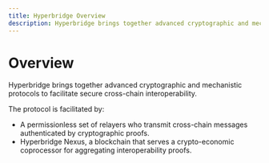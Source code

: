 ```yaml
---
title: Hyperbridge Overview
description: Hyperbridge brings together advanced cryptographic and mechanistic protocols to facilitate secure cross-chain interoperability.
---
```


# Overview

Hyperbridge brings together advanced cryptographic and mechanistic protocols to facilitate secure cross-chain interoperability.

The protocol is facilitated by:

 - A permissionless set of relayers who transmit cross-chain messages authenticated by cryptographic proofs.
 - Hyperbridge Nexus, a blockchain that serves a crypto-economic coprocessor for aggregating interoperability proofs.
